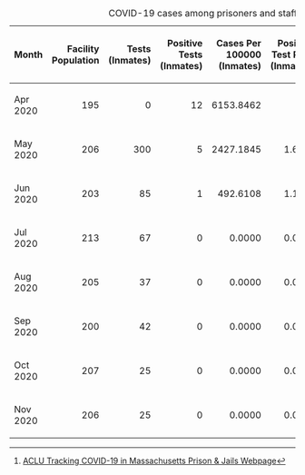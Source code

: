 {|class=wikitable
|+ COVID-19 cases among prisoners and staff as of 2020-11-22<ref>[https://data.aclum.org/sjc-12926-tracker/ ACLU Tracking COVID-19 in Massachusetts Prison &amp; Jails Webpage]</ref>
!width="4%"| Month
!align="right" width="10%"| Facility Population
!align="right" width="8%"| Tests (Inmates)
!align="right" width="13%"| Positive Tests (Inmates)
!align="right" width="14%"| Cases Per 100000 (Inmates)
!align="right" width="15%"| Positive Test Rate (Inmates)
!align="right" width="6%"| Staff Tested
!align="right" width="12%"| Positive Tests (Staff)
!align="right" width="11%"| Positive Rate (Staff)
!align="right" width="3%"| Deaths
|-
| Apr 2020
|align="right"| 195
|align="right"| 0
|align="right"| 12
|align="right"| 6153.8462
|align="right"| **
|align="right"| 1
|align="right"| 0
|align="right"| 0%
|align="right"| 0
|-
| May 2020
|align="right"| 206
|align="right"| 300
|align="right"| 5
|align="right"| 2427.1845
|align="right"| 1.67%
|align="right"| 0
|align="right"| 0
|align="right"| **
|align="right"| 0
|-
| Jun 2020
|align="right"| 203
|align="right"| 85
|align="right"| 1
|align="right"| 492.6108
|align="right"| 1.18%
|align="right"| 0
|align="right"| 0
|align="right"| **
|align="right"| 0
|-
| Jul 2020
|align="right"| 213
|align="right"| 67
|align="right"| 0
|align="right"| 0.0000
|align="right"| 0.00%
|align="right"| 0
|align="right"| 0
|align="right"| **
|align="right"| 0
|-
| Aug 2020
|align="right"| 205
|align="right"| 37
|align="right"| 0
|align="right"| 0.0000
|align="right"| 0.00%
|align="right"| 0
|align="right"| 0
|align="right"| **
|align="right"| 0
|-
| Sep 2020
|align="right"| 200
|align="right"| 42
|align="right"| 0
|align="right"| 0.0000
|align="right"| 0.00%
|align="right"| 0
|align="right"| 0
|align="right"| **
|align="right"| 0
|-
| Oct 2020
|align="right"| 207
|align="right"| 25
|align="right"| 0
|align="right"| 0.0000
|align="right"| 0.00%
|align="right"| 0
|align="right"| 0
|align="right"| **
|align="right"| 0
|-
| Nov 2020
|align="right"| 206
|align="right"| 25
|align="right"| 0
|align="right"| 0.0000
|align="right"| 0.00%
|align="right"| 0
|align="right"| 0
|align="right"| **
|align="right"| 0
|}

